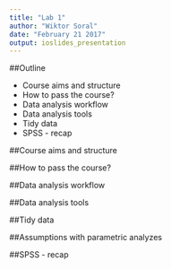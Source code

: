 ```yaml
---
title: "Lab 1"
author: "Wiktor Soral"
date: "February 21 2017"
output: ioslides_presentation
---
```


##Outline

 - Course aims and structure
 - How to pass the course?
 - Data analysis workflow
 - Data analysis tools
 - Tidy data
 - SPSS - recap
 
##Course aims and structure

##How to pass the course?

##Data analysis workflow

##Data analysis tools

##Tidy data

##Assumptions with parametric analyzes

##SPSS - recap

